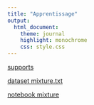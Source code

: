 ```yaml
---
title: "Apprentissage"
output:
  html_document:
    theme: journal
    highlight: monochrome
    css: style.css
---
```


[supports](http://masedki.github.io/enseignements/pdfs/apprentissage.pdf)


[dataset mixture.txt](http://masedki.github.io/enseignements/datasets/mixture.txt)


[notebook mixture](http://masedki.github.io/enseignements/apprentissage/mixture.html)
